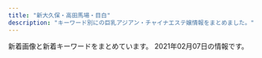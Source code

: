 ```yaml
---
title: "新大久保・高田馬場・目白"
description: "キーワード別にの巨乳アジアン・チャイナエステ嬢情報をまとめました。"
---
```


新着画像と新着キーワードをまとめています。
2021年02月07日の情報です。

<DmmAffiliateIns />
<KeywordTable
  shops={
    [
    {
        "name": "NEW ONLY ONE",
        "url": "http://www.aromaonly1.com/",
        "img_links": [
            "http://www.aromaonly1.com/images/index_20.jpg",
            "http://www.aromaonly1.com/images/index_19.jpg",
            "http://www.aromaonly1.com/images/index_02.jpg",
            "http://www.aromaonly1.com/uploads/305e7816c9390b899011ef6e82855b7d.jpg",
            "http://www.aromaonly1.com/images/link_10.jpg",
            "http://www.aromaonly1.com/uploads/3e6ede4dd71b9611bfc0fc01fff82057.jpg",
            "http://www.aromaonly1.com/uploads/66dc68de1f9c001b6f15d52303314efc.jpg",
            "http://www.aromaonly1.com/images/index_11.jpg",
            "http://www.aromaonly1.com/images/index_14.jpg",
            "http://www.aromaonly1.com/images/index_21.jpg",
            "http://www.aromaonly1.com/images/fanhui.png",
            "http://www.aromaonly1.com/uploads/822de08541e5f0a03b8fdd99ac777097.jpg",
            "http://www.aromaonly1.com/images/index_07.jpg",
            "http://www.aromaonly1.com/images/index_15.jpg",
            "http://www.aromaonly1.com/images/index_01.jpg",
            "http://www.aromaonly1.com/uploads/2f5941103973429d3981087968a845a3.jpg",
            "http://www.aromaonly1.com/images/service_11.jpg",
            "http://www.aromaonly1.com/images/girls_10.jpg",
            "http://www.aromaonly1.com/uploads/8e9e8b4d89b256773f17dff61368328c.jpg",
            "http://www.aromaonly1.com/my_work/images/pic1.png",
            "http://www.aromaonly1.com/uploads/0d74a4af5e268e3562daa56048c13906.jpg",
            "http://www.aromaonly1.com/images/index_06.jpg",
            "http://www.aromaonly1.com/uploads/269045fb02ee17a03b99afcdabc449fa.jpg",
            "http://www.aromaonly1.com/images/index_16.jpg",
            "http://www.aromaonly1.com/uploads/ac75f516de3602f2ed5de1d9e2383a35.jpg",
            "http://www.aromaonly1.com/images/index_04.jpg",
            "http://www.aromaonly1.com/images/index_05.jpg",
            "http://www.aromaonly1.com/uploads/a4bfacdc272e1f3c3ee9884036dbf094.jpg",
            "http://www.aromaonly1.com/images/index_17.jpg",
            "http://www.aromaonly1.com/images/interior_10.jpg",
            "http://www.aromaonly1.com/images/index_08.jpg",
            "http://www.aromaonly1.com/images/index_12.jpg",
            "http://www.aromaonly1.com/images/index_18.jpg",
            "http://www.aromaonly1.com/images/index_03.jpg",
            "http://www.aromaonly1.com/images/service_10.jpg",
            "http://www.aromaonly1.com/uploads/c24b4a66b959c50d941c227e2167e47a.jpg",
            "http://www.aromaonly1.com/uploads/33c6d79a06e306e309deefd74daa5ef6.jpg",
            "http://www.aromaonly1.com/uploads/015cba9c432d730d26583fe998534fa6.jpg",
            "http://www.aromaonly1.com/uploads/b43afdf6c0db7020b472f89b05664984.jpg",
            "http://www.aromaonly1.com/uploads/e01fa669285bc99ba782abfd90a08bb2.jpg",
            "http://www.aromaonly1.com/uploads/5f4083d49285cbe64774b1bd70e86150.jpg",
            "http://www.aromaonly1.com/uploads/56e94a67d1aa4ea89d5f2064a387ab96.jpg",
            "http://www.aromaonly1.com/uploads/6d6161355034da26e622af1b5469296f.jpg",
            "http://www.aromaonly1.com/uploads/18799c1985ca7d1cd026808323ec51c2.jpg",
            "http://www.aromaonly1.com/images/aromaonly1_468x60.png"
        ],
        "keywords": {
            "C": 3,
            "D": 4,
            "E": 2,
            "86": 5,
            "88": 4
        },
        "station": "JR\u9ad8\u7530\u99ac\u5834\u99c5"
    },
    {
        "url": "http://aes-treat.com/",
        "keywords": {
            "C": 35
        },
        "img_links": [
            "http://aes-treat.com/scdl/staff/11081.jpg",
            "http://aes-treat.com/scdl/staff/10811.jpg",
            "http://aes-treat.com/scdl/staff/11111.jpg",
            "http://aes-treat.com/scdl/staff/11051mb.jpg",
            "http://aes-treat.com/img/ttl_sister.png",
            "http://aes-treat.com/scdl/staff/11121mb.jpg",
            "http://aes-treat.com/scdl/staff/11091mb.jpg",
            "http://aes-treat.com/scdl/staff/10171mb.jpg",
            "http://aes-treat.com/scdl/staff/10861.jpg",
            "http://aes-treat.com/scdl/staff/11091.jpg",
            "http://aes-treat.com/scdl/staff/10901.jpg",
            "http://aes-treat.com/scdl/staff/10811mb.jpg",
            "http://aes-treat.com/scdl/staff/10971.jpg",
            "http://aes-treat.com/scdl/staff/10941mb.jpg",
            "http://aes-treat.com/pic/head.jpg",
            "http://aes-treat.com/scdl/staff/10981.jpg",
            "http://aes-treat.com/scdl/staff/10721mb.jpg",
            "http://aes-treat.com/img/ttl_nouka.jpg",
            "http://aes-treat.com/scdl/staff/10841mb.jpg",
            "http://aes-treat.com/scdl/staff/11171.jpg",
            "http://aes-treat.com/scdl/staff/10651.jpg",
            "http://aes-treat.com/scdl/staff/11121.jpg",
            "http://aes-treat.com/scdl/staff/11101mb.jpg",
            "http://aes-treat.com/scdl/staff/10651mb.jpg",
            "http://aes-treat.com/scdl/staff/11041mb.jpg",
            "http://aes-treat.com/pic/top2.jpg",
            "http://aes-treat.com/scdl/staff/10842.jpg",
            "http://aes-treat.com/scdl/staff/10981mb.jpg",
            "http://aes-treat.com/img/ttl_mobile.jpg",
            "http://aes-treat.com/i/files/homeimg.jpg",
            "http://aes-treat.com/scdl/staff/10891.jpg",
            "http://aes-treat.com/img/system/campaign.jpg",
            "http://aes-treat.com/scdl/staff/10681mb.jpg",
            "http://aes-treat.com/scdl/staff/10972.jpg",
            "http://aes-treat.com/pic/top1.jpg",
            "http://aes-treat.com/scdl/staff/10841.jpg",
            "http://aes-treat.com/scdl/staff/10971mb.jpg",
            "http://aes-treat.com/scdl/staff/11161mb.jpg",
            "http://aes-treat.com/scdl/staff/11131.jpg",
            "http://aes-treat.com/scdl/staff/10941.jpg",
            "http://aes-treat.com/img/ttl_attbnr.jpg",
            "http://aes-treat.com/scdl/staff/11161.jpg",
            "http://aes-treat.com/scdl/staff/11131mb.jpg",
            "http://aes-treat.com/scdl/staff/11101.jpg",
            "http://aes-treat.com/scdl/staff/10681.jpg",
            "http://aes-treat.com/img/ttl_staff.png",
            "http://aes-treat.com/scdl/staff/10902.jpg",
            "http://aes-treat.com/scdl/staff/11151mb.jpg",
            "http://aes-treat.com/scdl/staff/11051.jpg",
            "http://aes-treat.com/scdl/staff/11171mb.jpg",
            "http://aes-treat.com/scdl/staff/10771.jpg",
            "http://aes-treat.com/scdl/staff/10771mb.jpg",
            "http://aes-treat.com/scdl/staff/10891mb.jpg",
            "http://aes-treat.com/img/ttl_att.png",
            "http://aes-treat.com/scdl/staff/11081mb.jpg",
            "http://aes-treat.com/scdl/staff/11041.jpg",
            "http://aes-treat.com/scdl/staff/10901mb.jpg",
            "http://aes-treat.com/scdl/staff/11151.jpg",
            "http://aes-treat.com/scdl/staff/11111mb.jpg",
            "http://aes-treat.com/scdl/staff/10721.jpg",
            "http://aes-treat.com/scdl/staff/10171.jpg",
            "http://aes-treat.com/scdl/staff/11162.jpg",
            "http://aes-treat.com/scdl/staff/10861mb.jpg"
        ],
        "name": "Lovely Heart \u5927\u4e45\u4fdd\u5225\u9928",
        "station": "JR\u5927\u4e45\u4fdd\u99c5\u5317\u53e3"
    },
    {
        "keywords": {
            "C": 35
        },
        "img_links": [
            "http://aes-salon.com/scdl/staff/10621mb.jpg",
            "http://aes-salon.com/scdl/staff/10621.jpg",
            "http://aes-salon.com/scdl/staff/10651mb.jpg",
            "http://aes-salon.com/scdl/staff/10471.jpg",
            "http://aes-salon.com/scdl/staff/10441mb.jpg",
            "http://aes-salon.com/scdl/staff/10081.jpg",
            "http://aes-salon.com/scdl/staff/10661mb.jpg",
            "http://aes-salon.com/scdl/staff/10501.jpg",
            "http://aes-salon.com/scdl/staff/10511.jpg",
            "http://aes-salon.com/scdl/staff/10563.jpg",
            "http://aes-salon.com/scdl/staff/10471mb.jpg",
            "http://aes-salon.com/img/system/campaign.jpg",
            "http://aes-salon.com/scdl/staff/10083.jpg",
            "http://aes-salon.com/scdl/staff/10591mb.jpg",
            "http://aes-salon.com/img/ttl_nouka.jpg",
            "http://aes-salon.com/scdl/staff/10641.jpg",
            "http://aes-salon.com/scdl/staff/10292.jpg",
            "http://aes-salon.com/img/access/road1.jpg",
            "http://aes-salon.com/i/files/homeimg.jpg",
            "http://aes-salon.com/scdl/staff/10122.jpg",
            "http://aes-salon.com/scdl/staff/10631mb.jpg",
            "http://aes-salon.com/scdl/staff/10121.jpg",
            "http://aes-salon.com/scdl/staff/10601mb.jpg",
            "http://aes-salon.com/scdl/staff/10082.jpg",
            "http://aes-salon.com/scdl/staff/10591.jpg",
            "http://aes-salon.com/scdl/staff/10671.jpg",
            "http://aes-salon.com/scdl/staff/10091.jpg",
            "http://aes-salon.com/scdl/staff/10602.jpg",
            "http://aes-salon.com/scdl/staff/10631.jpg",
            "http://aes-salon.com/scdl/staff/10412.jpg",
            "http://aes-salon.com/scdl/staff/10571mb.jpg",
            "http://aes-salon.com/scdl/staff/10571.jpg",
            "http://aes-salon.com/scdl/staff/10651.jpg",
            "http://aes-salon.com/scdl/staff/10661.jpg",
            "http://aes-salon.com/scdl/staff/10461mb.jpg",
            "http://aes-salon.com/scdl/staff/10411mb.jpg",
            "http://aes-salon.com/scdl/staff/10441.jpg",
            "http://aes-salon.com/scdl/staff/10081mb.jpg",
            "http://aes-salon.com/scdl/staff/10501mb.jpg",
            "http://aes-salon.com/scdl/staff/10121mb.jpg",
            "http://aes-salon.com/scdl/staff/10351.jpg",
            "http://aes-salon.com/img/ttl_att.png",
            "http://aes-salon.com/scdl/staff/10092.jpg",
            "http://aes-salon.com/scdl/staff/10411.jpg",
            "http://aes-salon.com/img/ttl_bekan.jpg",
            "http://aes-salon.com/scdl/staff/10251mb.jpg",
            "http://aes-salon.com/scdl/staff/10291mb.jpg",
            "http://aes-salon.com/img/ttl_sister.png",
            "http://aes-salon.com/scdl/staff/10671mb.jpg",
            "http://aes-salon.com/img/access/road4.jpg",
            "http://aes-salon.com/pic/top1.jpg",
            "http://aes-salon.com/img/access/roaddm.png",
            "http://aes-salon.com/pic/top2.jpg",
            "http://aes-salon.com/scdl/staff/10251.jpg",
            "http://aes-salon.com/scdl/staff/10091mb.jpg",
            "http://aes-salon.com/scdl/staff/10291.jpg",
            "http://aes-salon.com/scdl/staff/10641mb.jpg",
            "http://aes-salon.com/img/ttl_mobile.jpg",
            "http://aes-salon.com/scdl/staff/10561mb.jpg",
            "http://aes-salon.com/img/ttl_attbnr.jpg",
            "http://aes-salon.com/img/ttl_staff.png",
            "http://aes-salon.com/img/access/road3.jpg",
            "http://aes-salon.com/pic/head.jpg",
            "http://aes-salon.com/scdl/staff/10252.jpg",
            "http://aes-salon.com/scdl/staff/10472.jpg",
            "http://aes-salon.com/scdl/staff/10341.jpg",
            "http://aes-salon.com/scdl/staff/10561.jpg",
            "http://aes-salon.com/scdl/staff/10681mb.jpg",
            "http://aes-salon.com/scdl/staff/10351mb.jpg",
            "http://aes-salon.com/scdl/staff/10562.jpg",
            "http://aes-salon.com/scdl/staff/10502.jpg",
            "http://aes-salon.com/scdl/staff/10461.jpg",
            "http://aes-salon.com/img/access/road2.jpg",
            "http://aes-salon.com/scdl/staff/10601.jpg",
            "http://aes-salon.com/scdl/staff/10462.jpg",
            "http://aes-salon.com/scdl/staff/10592.jpg",
            "http://aes-salon.com/scdl/staff/10342.jpg",
            "http://aes-salon.com/scdl/staff/10341mb.jpg",
            "http://aes-salon.com/scdl/staff/10681.jpg",
            "http://aes-salon.com/scdl/staff/10511mb.jpg"
        ],
        "station": "JR\u5927\u4e45\u4fdd\u99c5\u5317\u53e3",
        "name": "Lovely Heart",
        "url": "http://aes-salon.com/"
    },
    {
        "url": "http://p-aroma.work/",
        "name": "\u7652\u3057\u306e\u51fa\u4f1a\u3044",
        "img_links": [
            "http://p-aroma.work/images/s2.jpg",
            "http://p-aroma.work/images/s1.jpg",
            "http://p-aroma.work/images/s1.png",
            "http://p-aroma.work/images/6.jpg",
            "http://p-aroma.work/img/mirai1.png",
            "http://p-aroma.work/images/1.jpg",
            "http://p-aroma.work/images/head.jpg",
            "http://p-aroma.work/images/4.jpg",
            "http://p-aroma.work/images/tel.jpg",
            "http://p-aroma.work/staff/ayaka.jpg",
            "http://p-aroma.work/images/sys.png",
            "http://p-aroma.work/images/int1.png",
            "http://p-aroma.work/staff/mayu.jpg",
            "http://p-aroma.work/img/ayaka1.png",
            "http://p-aroma.work/images/news.jpg",
            "http://p-aroma.work/images/mobile.jpg",
            "http://p-aroma.work/images/3.jpg",
            "http://p-aroma.work/img/mayu1.png",
            "http://p-aroma.work/img/rina1.png",
            "http://p-aroma.work/staff/rina.jpg",
            "http://p-aroma.work/staff/mirai.jpg",
            "http://p-aroma.work/images/interior_t.png",
            "http://p-aroma.work/images/int2.png",
            "http://p-aroma.work/images/2.jpg",
            "http://p-aroma.work/img/kasumi1.png",
            "http://p-aroma.work/images/staff_t.png",
            "http://p-aroma.work/staff/kasumi.jpg"
        ],
        "station": "JR\u5927\u4e45\u4fdd\u99c5\u5317\u53e3",
        "keywords": {}
    },
    {
        "name": "Honey At Home \u30cf\u30cb\u30fc\u30a2\u30c3\u30c8\u30db\u30fc\u30e0",
        "keywords": {},
        "station": "JR\u9ad8\u7530\u99ac\u5834\u99c5\u65e9\u7a32\u7530\u53e3",
        "img_links": [
            "http://www.china-es.info/images/mobile.jpg",
            "http://www.china-es.info/images/int3.jpg",
            "http://www.china-es.info/images/menu/top.jpg",
            "http://www.china-es.info/images/top.jpg",
            "http://www.china-es.info/images/sys3.jpg",
            "http://www.china-es.info/images/int4.jpg",
            "http://www.china-es.info/images/news.jpg",
            "http://www.china-es.info/images/head.jpg",
            "http://www.china-es.info/img/hibiki1.jpg",
            "http://www.china-es.info/img/ringo1.jpg",
            "http://www.china-es.info/images/menu/interior.jpg",
            "http://www.china-es.info/images/staff_t.jpg",
            "http://www.china-es.info/img/nana2.jpg",
            "http://www.china-es.info/images/menu/staff.jpg",
            "http://www.china-es.info/images/int1.jpg",
            "http://www.china-es.info/img/nana1.jpg",
            "http://www.china-es.info/images/interior_t.jpg",
            "http://www.china-es.info/images/sys1.jpg",
            "http://www.china-es.info/images/rec2.jpg",
            "http://www.china-es.info/images/rec1.jpg",
            "http://www.china-es.info/images/int2.jpg",
            "http://www.china-es.info/images/sys2.jpg"
        ],
        "url": "http://www.china-es.info/"
    },
    {
        "name": "Lui\uff5e\u30eb\u30a4\uff5e",
        "station": "\u65b0\u5927\u4e45\u4fdd\u99c5",
        "img_links": [
            "http://www.e-candy.work/images/sys2.jpg",
            "http://www.e-candy.work/images/sys3.png",
            "http://www.e-candy.work/images/5.jpg",
            "http://www.e-candy.work/images/info.png",
            "http://www.e-candy.work/img/aya1.jpg",
            "http://www.e-candy.work/images/4.jpg",
            "http://www.e-candy.work/img/yui1.jpg",
            "http://www.e-candy.work/img/ai1.jpg",
            "http://www.e-candy.work/images/tel.jpg",
            "http://www.e-candy.work/images/staff_t.png",
            "http://www.e-candy.work/images/sys1.jpg",
            "http://www.e-candy.work/images/news.jpg",
            "http://www.e-candy.work/images/interior_t.png",
            "http://www.e-candy.work/images/3.jpg",
            "http://www.e-candy.work/images/s1.png",
            "http://www.e-candy.work/img/nana1.jpg",
            "http://www.e-candy.work/img/miki1.jpg",
            "http://www.e-candy.work/images/int2.png",
            "http://www.e-candy.work/images/newface.png",
            "http://www.e-candy.work/img/haruka1.jpg",
            "http://www.e-candy.work/images/int1.png",
            "http://www.e-candy.work/images/6.jpg",
            "http://www.e-candy.work/images/1.jpg",
            "http://www.e-candy.work/images/mobile.jpg",
            "http://www.e-candy.work/images/8.jpg",
            "http://www.e-candy.work/images/head.jpg",
            "http://www.e-candy.work/img/rina1.jpg",
            "http://www.e-candy.work/images/7.jpg"
        ],
        "url": "http://www.e-candy.work/",
        "keywords": {}
    },
    {
        "name": "\u60a0\u30a8\u30b9\u30c6",
        "img_links": [
            "http://www.y-rlx.site/images/upload/thumb/90f9ae2f9ed02731.jpg",
            "http://www.y-rlx.site/images/upload/thumb/a68ab8e424f84e24.jpg",
            "http://www.y-rlx.site/images/index_08.jpg",
            "http://www.y-rlx.site/images/upload/thumb/32d5587b116ac0d3.jpg",
            "http://www.y-rlx.site/girl/02.jpg",
            "http://www.y-rlx.site/images/staff_09.jpg",
            "http://www.y-rlx.site/images/upload/thumb/02b4e6896e30ae85.jpg",
            "http://www.y-rlx.site/images/rec.jpg",
            "http://www.y-rlx.site/girl/03.jpg",
            "http://www.y-rlx.site/images/upload/thumb/ed8b0cbb7323414a.jpg",
            "http://www.y-rlx.site/images/index_06.jpg",
            "http://www.y-rlx.site/images/index_11.jpg",
            "http://www.y-rlx.site/images/rec_09.jpg",
            "http://www.y-rlx.site/images/upload/thumb/e0a26e58e17a1416.jpg",
            "http://www.y-rlx.site/images/index_09.jpg",
            "http://www.y-rlx.site/images/index_02.jpg",
            "http://www.y-rlx.site/images/index_13.jpg",
            "http://www.y-rlx.site/girl/04.jpg",
            "http://www.y-rlx.site/images/card.jpg",
            "http://www.y-rlx.site/images/index_18.jpg",
            "http://www.y-rlx.site/images/index_03.jpg",
            "http://www.y-rlx.site/images/upload/thumb/c69d7050fbdbb36f.jpg",
            "http://www.y-rlx.site/images/index_01.jpg",
            "http://www.y-rlx.site/images/index_15.jpg",
            "http://www.y-rlx.site/images/index_19.jpg",
            "http://www.y-rlx.site/images/index_05.jpg",
            "http://www.y-rlx.site/images/index_10.jpg",
            "http://www.y-rlx.site/images/upload/thumb/0fba3207fb3c4467.jpg",
            "http://y-rlx.site/images/index_04.jpg",
            "http://www.y-rlx.site/images/index_04.jpg",
            "http://www.y-rlx.site/images/index_20.jpg",
            "http://www.y-rlx.site/images/upload/thumb/55cf68e3bb41cd32.jpg",
            "http://y-rlx.site/images/index_07.jpg",
            "http://www.y-rlx.site/girl/05.jpg",
            "http://www.y-rlx.site/images/upload/thumb/e8190e2180eba7c5.jpg",
            "http://www.y-rlx.site/images/upload/thumb/09ac55d22a602603.jpg",
            "http://www.y-rlx.site/girl/01.jpg",
            "http://www.y-rlx.site/images/info.jpg",
            "http://www.y-rlx.site/images/index_07.jpg",
            "http://www.y-rlx.site/images/upload/thumb/2c7fdde9ad97892b.jpg",
            "http://www.y-rlx.site/images/info_09.jpg"
        ],
        "keywords": {
            "87": 4,
            "C": 6,
            "89": 1,
            "88": 2,
            "D": 1
        },
        "url": "http://www.y-rlx.site/",
        "station": "JR\u9ad8\u7530\u99ac\u5834\u99c5\u65e9\u7a32\u7530\u53e3"
    },
    {
        "keywords": {
            "85": 14,
            "E": 7,
            "90": 7,
            "86": 14,
            "D": 35,
            "84": 7,
            "C": 13
        },
        "station": "JR\u5927\u4e45\u4fdd\u99c5\u5357\u53e3",
        "img_links": [
            "http://milk.tyo.cm/images/room2_l.jpg",
            "http://milk.tyo.cm/images/sp_nav01.png",
            "http://milk.tyo.cm/images/blog.jpg",
            "http://milk.tyo.cm/photos/sites/72/2020/11/202011100524008.jpg",
            "http://milk.tyo.cm/images/sp_tit_pick.png",
            "http://milk.tyo.cm/images/room4_l.jpg",
            "http://milk.tyo.cm/images/sp_nav03.png",
            "http://milk.tyo.cm/photos/sites/72/2020/06/2020061206443832.jpg",
            "http://milk.tyo.cm/photos/sites/72/2021/02/2021020506250312.jpg",
            "http://milk.tyo.cm/images/koko_234x60.png",
            "http://milk.tyo.cm/images/img_service01.jpg",
            "http://milk.tyo.cm/images/room3_l.jpg",
            "http://milk.tyo.cm/images/link_nav03.png",
            "http://milk.tyo.cm/photos/sites/72/2020/12/2020120807375347.jpg",
            "http://milk.tyo.cm/photos/sites/72/2020/12/2020121505155035.jpg",
            "http://milk.tyo.cm/images/sp_nav02.png",
            "http://milk.tyo.cm/images/link_nav01.png",
            "http://milk.tyo.cm/images/link_nav05.png",
            "http://milk.tyo.cm/images/ico_headline.png",
            "http://milk.tyo.cm/images/img_service04.jpg",
            "http://milk.tyo.cm/images/top.png",
            "http://milk.tyo.cm/images/sp_header.jpg",
            "http://milk.tyo.cm/images/link_nav04.png",
            "http://milk.tyo.cm/images/tit_pick.png",
            "http://milk.tyo.cm/images/room1_l.jpg",
            "http://milk.tyo.cm/images/bg_cont01.png",
            "http://milk.tyo.cm/photos/sites/72/2021/01/2021012610102711.jpg",
            "http://milk.tyo.cm/images/link_nav02.png",
            "http://milk.tyo.cm/images/img_service02.jpg",
            "http://milk.tyo.cm/images/img_service03.jpg",
            "http://milk.tyo.cm/images/tit_service.png",
            "http://milk.tyo.cm/images/bg_cont03.png",
            "http://milk.tyo.cm/images/tit_staff.png",
            "http://milk.tyo.cm/images/com_tel.png",
            "http://milk.tyo.cm/photos/sites/72/2020/06/2020061206444417.jpg",
            "http://milk.tyo.cm/images/re.png"
        ],
        "url": "http://milk.tyo.cm/",
        "name": "\u30df\u30eb\u30af"
    },
    {
        "url": "http://kobo.mssg.jp/",
        "img_links": [
            "http://kobo.mssg.jp/images/wenzi-staff.png",
            "http://kobo.mssg.jp/images/staff_bj4.png",
            "http://kobo.mssg.jp/layer/images/top/top_02.jpg",
            "http://kobo.mssg.jp/images/staff_2a.jpg",
            "http://kobo.mssg.jp/images/top1.jpg",
            "http://kobo.mssg.jp/images/staff_9a.jpg",
            "http://kobo.mssg.jp/images/staff_9b.jpg",
            "http://kobo.mssg.jp/images/staff_10a.jpg",
            "http://kobo.mssg.jp/images/top2.jpg",
            "http://kobo.mssg.jp/images/staff_8.jpg",
            "http://kobo.mssg.jp/images/1.jpg",
            "http://kobo.mssg.jp/layer/images/top/top_01.jpg",
            "http://kobo.mssg.jp/layer/images/top/top_03.jpg",
            "http://kobo.mssg.jp/images/staff_bj1.png",
            "http://kobo.mssg.jp/layer/images/top/top_06.jpg",
            "http://kobo.mssg.jp/images/staff_5.jpg",
            "http://kobo.mssg.jp/layer/images/top/top_04.jpg",
            "http://kobo.mssg.jp/images/staff_2b.jpg",
            "http://kobo.mssg.jp/images/staff_4.jpg",
            "http://kobo.mssg.jp/layer/images/top.jpg",
            "http://kobo.mssg.jp/images/staff_8a.jpg",
            "http://kobo.mssg.jp/images/s_info.png",
            "http://kobo.mssg.jp/layer/images/top/top_05.jpg",
            "http://kobo.mssg.jp/images/info.png",
            "http://kobo.mssg.jp/layer/images/top/top_08.png"
        ],
        "keywords": {},
        "station": "JR\u5927\u4e45\u4fdd\u99c5\u5317\u53e3",
        "name": "\u6c34\u8272-\u30df\u30ba\u30a4\u30ed-"
    },
    {
        "station": "JR\u9ad8\u7530\u99ac\u5834\u99c5\u65e9\u7a32\u7530\u53e3",
        "name": "\u99ac\u5834one",
        "keywords": {
            "C": 18,
            "83": 3,
            "86": 3
        },
        "url": "http://familiar.ests.jp/",
        "img_links": [
            "http://familiar.ests.jp/images/bian.jpg",
            "http://familiar.ests.jp/photos/sites/33/2019/07/2019073009094778.jpg",
            "http://familiar.ests.jp/images/s_service.png",
            "http://familiar.ests.jp/images/news.png",
            "http://familiar.ests.jp/photos/sites/33/2020/10/2020101901153954.jpg",
            "http://familiar.ests.jp/images/s_link.png",
            "http://familiar.ests.jp/images/s_staff.png",
            "http://familiar.ests.jp/images/staff_bj1s.png",
            "http://familiar.ests.jp/photos/sites/33/2019/09/2019092718554568.jpg",
            "http://familiar.ests.jp/photos/sites/33/2020/10/2020101409554799.jpg",
            "http://familiar.ests.jp/photos/sites/33/2019/09/2019092718570723.jpg",
            "http://familiar.ests.jp/images/service.jpg",
            "http://familiar.ests.jp/images/staff_bj4s.png",
            "http://familiar.ests.jp/images/top.jpg",
            "http://familiar.ests.jp/images/info.png",
            "http://familiar.ests.jp/images/nei_bj1.png",
            "http://familiar.ests.jp/images/acc.png",
            "http://familiar.ests.jp/photos/sites/33/2019/09/2019092318545965.jpg",
            "http://familiar.ests.jp/images/mobile.jpg"
        ]
    },
    {
        "name": "COCORO",
        "keywords": {
            "C": 21,
            "E": 1
        },
        "url": "https://www.cocoro556.in/",
        "station": "JR\u5927\u4e45\u4fdd\u99c5\u5317\u53e3",
        "img_links": [
            "https://www.cocoro556.in/img/material/top_t1.png",
            "https://www.cocoro556.in/img/girl/thumb/smain1443346e3df3ff1cef1386c89c6ba9e9f72e.jpg",
            "https://www.cocoro556.in/img/girl/main/smain1421b75436b0012f83588e08b8d8eb48c8c2.jpg",
            "https://www.cocoro556.in/img/girl/main/smain1461f806d031a1244ccfaa8b4d307f6ef6d7.jpg",
            "https://www.cocoro556.in/img/girl/thumb/smain1462f806d031a1244ccfaa8b4d307f6ef6d7.jpg",
            "https://www.cocoro556.in/img/girl/thumb/smain14634879628e490d1ecf1cd7a9d727569f95.jpg",
            "https://www.cocoro556.in/img/material/gm2_rollover.png",
            "https://www.cocoro556.in/img/material/gm6_rollover.png",
            "https://www.cocoro556.in/img/girl/list/slist146f806d031a1244ccfaa8b4d307f6ef6d7.jpg",
            "https://www.cocoro556.in/img/material/p6_t3_subt1.png",
            "https://www.cocoro556.in/img/material/mobilesite.png",
            "https://www.cocoro556.in/img/girl/main/smain1541a1f8e548a2959236fdd0e7abcde80ac7.jpg",
            "https://www.cocoro556.in/img/material/gm5_rollover.png",
            "https://www.cocoro556.in/img/material/photost5.png",
            "https://www.cocoro556.in/img/girl/thumb/smain1541a1f8e548a2959236fdd0e7abcde80ac7.jpg",
            "https://www.cocoro556.in/img/girl/thumb/smain163122954962968a79edd4eae79b844b9988.jpg",
            "https://www.cocoro556.in/img/material/age_rollout.png",
            "https://www.cocoro556.in/img/material/p2_t2_sub_m1_1.png",
            "https://www.cocoro556.in/img/material/photost4rev1.png",
            "https://www.cocoro556.in/img/material/top_t3_imgrev1.jpg",
            "https://www.cocoro556.in/img/material/pd_st3.png",
            "https://www.cocoro556.in/img/material/photost3rev1.png",
            "https://www.cocoro556.in/img/girl/list/slist16322954962968a79edd4eae79b844b9988.jpg",
            "https://www.cocoro556.in/img/material/p2_t2_subt5.png",
            "https://www.cocoro556.in/img/girl/main/smain163122954962968a79edd4eae79b844b9988.jpg",
            "https://www.cocoro556.in/img/material/gm4_rollout.png",
            "https://www.cocoro556.in/img/girl/main/smain126142f85375ac3eb532582567360874d2d6.jpg",
            "https://www.cocoro556.in/img/material/pageheaderimg4.jpg",
            "https://www.cocoro556.in/img/girl/thumb/smain1421b75436b0012f83588e08b8d8eb48c8c2.jpg",
            "https://www.cocoro556.in/img/material/p2_t2_subt4_m1.png",
            "https://www.cocoro556.in/img/girl/thumb/smain1542a1f8e548a2959236fdd0e7abcde80ac7.jpg",
            "https://www.cocoro556.in/img/girl/thumb/smain1441346e3df3ff1cef1386c89c6ba9e9f72e.jpg",
            "https://www.cocoro556.in/img/material/p6_t1.png",
            "https://www.cocoro556.in/img/material/accminimgrev1.jpg",
            "https://www.cocoro556.in/img/material/p6_t2.png",
            "https://www.cocoro556.in/img/girl/thumb/smain1543ab2e0ee9f9fde8103e9fe80e33b07761.jpg",
            "https://www.cocoro556.in/img/material/p2_t2.png",
            "https://www.cocoro556.in/img/material/noimg_s.jpg",
            "https://www.cocoro556.in/img/material/p2_t2_subt5_m2.png",
            "https://www.cocoro556.in/img/camp/camp20210201.jpg",
            "https://www.cocoro556.in/img/material/photost2rev1.png",
            "https://www.cocoro556.in/img/girl/thumb/smain126142f85375ac3eb532582567360874d2d6.jpg",
            "https://www.cocoro556.in/img/camp/camp20200426sub.jpg",
            "https://www.cocoro556.in/img/girl/main/smain155128648a02b629a70c40bc424b9302c3e1.jpg",
            "https://www.cocoro556.in/img/material/pageheaderimg3.jpg",
            "https://www.cocoro556.in/img/girl/list/slist12642f85375ac3eb532582567360874d2d6.jpg",
            "https://www.cocoro556.in/img/material/p6_t2_subt1.png",
            "https://www.cocoro556.in/img/girl/thumb/smain1422b75436b0012f83588e08b8d8eb48c8c2.jpg",
            "https://www.cocoro556.in/img/material/p2_t2_sub_m1_2.png",
            "https://www.cocoro556.in/img/material/p2_t2_subt5_m1.png",
            "https://www.cocoro556.in/img/material/p3_t1.png",
            "https://www.cocoro556.in/img/material/top_t2.png",
            "https://www.cocoro556.in/img/material/pd_st1.png",
            "https://www.cocoro556.in/img/material/gm6_rollout.png",
            "https://www.cocoro556.in/img/material/p6_t3.png",
            "https://www.cocoro556.in/img/material/noimg_m.jpg",
            "https://www.cocoro556.in/img/material/p2_t2_subt3.png",
            "https://www.cocoro556.in/img/girl/main/smain1491773ceed1a7cd35919e9c6866285fb943.jpg",
            "https://www.cocoro556.in/img/material/pd_number.png",
            "https://www.cocoro556.in/img/material/pd_st2.png",
            "https://www.cocoro556.in/img/material/pageheaderimg2.jpg",
            "https://www.cocoro556.in/img/girl/thumb/smain1423ae12bc52cc115b3190fbe6a84a8ffa74.jpg",
            "https://www.cocoro556.in/img/material/top_t3.png",
            "https://www.cocoro556.in/img/material/p3_1_t1.png",
            "https://www.cocoro556.in/img/girl/thumb/smain155228648a02b629a70c40bc424b9302c3e1.jpg",
            "https://www.cocoro556.in/img/material/gm1_rollover.png",
            "https://www.cocoro556.in/img/material/p2_t2_subt2.png",
            "https://www.cocoro556.in/img/material/p2_t2_subt4.png",
            "https://www.cocoro556.in/img/material/photost7.png",
            "https://www.cocoro556.in/img/material/gm2_rollout.png",
            "https://www.cocoro556.in/img/girl/thumb/smain1493773ceed1a7cd35919e9c6866285fb943.jpg",
            "https://www.cocoro556.in/img/material/top_t4.png",
            "https://www.cocoro556.in/img/girl/thumb/smain126242f85375ac3eb532582567360874d2d6.jpg",
            "https://www.cocoro556.in/img/girl/thumb/smain1461f806d031a1244ccfaa8b4d307f6ef6d7.jpg",
            "https://www.cocoro556.in/img/material/p5_t1.png",
            "https://www.cocoro556.in/img/material/photost6.png",
            "https://www.cocoro556.in/img/whatnew/cocoro2021.png",
            "https://www.cocoro556.in/img/material/gm3_rollout.png",
            "https://www.cocoro556.in/img/girl/thumb/smain126332fd72809eba38056753c1720b05d8d5.jpg",
            "https://www.cocoro556.in/img/girl/thumb/smain155128648a02b629a70c40bc424b9302c3e1.jpg",
            "https://www.cocoro556.in/img/girl/list/slist142b75436b0012f83588e08b8d8eb48c8c2.jpg",
            "https://www.cocoro556.in/img/material/leftinfo.png",
            "https://www.cocoro556.in/img/material/pageheaderimg1.jpg",
            "https://www.cocoro556.in/img/material/photost1.png",
            "https://www.cocoro556.in/img/material/p2_t2_subt1.png",
            "https://www.cocoro556.in/img/girl/list/slist144346e3df3ff1cef1386c89c6ba9e9f72e.jpg",
            "https://www.cocoro556.in/img/girl/thumb/smain1442346e3df3ff1cef1386c89c6ba9e9f72e.jpg",
            "https://www.cocoro556.in/img/girl/thumb/smain1491773ceed1a7cd35919e9c6866285fb943.jpg",
            "https://www.cocoro556.in/img/material/gm1_rollout.png",
            "https://www.cocoro556.in/img/material/gm3_rollover.png",
            "https://www.cocoro556.in/img/girl/list/slist154a1f8e548a2959236fdd0e7abcde80ac7.jpg",
            "https://www.cocoro556.in/img/material/ftel.png",
            "https://www.cocoro556.in/img/material/top_t3_subt1.png",
            "https://www.cocoro556.in/img/girl/main/smain1441346e3df3ff1cef1386c89c6ba9e9f72e.jpg",
            "https://www.cocoro556.in/img/girl/list/slist15565c84cfd25159bbfcf85c63899ef5f53.jpg",
            "https://www.cocoro556.in/img/girl/list/slist149773ceed1a7cd35919e9c6866285fb943.jpg",
            "https://www.cocoro556.in/img/material/noimg_b.jpg",
            "https://www.cocoro556.in/img/girl/thumb/smain14922dea5bdda380e76839c012ab24bd9f82.jpg",
            "https://www.cocoro556.in/img/material/gm5_rollout.png",
            "https://www.cocoro556.in/img/material/p2_t2_sub_m1_3.png"
        ]
    },
    {
        "name": "\u7e01\u4e2d\u7e01\uff5e\u3048\u3093\u3061\u3085\u3046\u3048\u3093\uff5e",
        "url": "http://www.enchuen.com/",
        "keywords": {
            "C": 4
        },
        "station": "JR\u65b0\u5927\u4e45\u4fdd\u99c5",
        "img_links": [
            "http://www.enchuen.com/images/img_aromaoil.png",
            "http://www.enchuen.com/images/therapist_yume.jpg",
            "http://www.enchuen.com/images/btn_gnavi05_no.png",
            "http://www.enchuen.com/images/top_slider6.jpg",
            "http://www.enchuen.com/images/interior01_s.jpg",
            "http://www.enchuen.com/images/top_slider3.jpg",
            "http://www.enchuen.com/images/interior03.jpg",
            "http://www.enchuen.com/images/tw_header.png",
            "http://www.enchuen.com/images/interior04.jpg",
            "http://www.enchuen.com/images/mail_header.png",
            "http://www.enchuen.com/images/img_slider01.png",
            "http://www.enchuen.com/images/h2_twitter.png",
            "http://www.enchuen.com/images/therapist_yona_s.jpg",
            "http://www.enchuen.com/images/mess_footer.png",
            "http://www.enchuen.com/images/h2_linkban.png",
            "http://www.enchuen.com/images/btn_gnavi01_no.png",
            "http://www.enchuen.com/images/interior02.jpg",
            "http://www.enchuen.com/images/pagetop.png",
            "http://www.enchuen.com/images/h2_information.png",
            "http://www.enchuen.com/images/img_service01.png",
            "http://www.enchuen.com/images/img_service06.png",
            "http://www.enchuen.com/images/interior03_s.jpg",
            "http://www.enchuen.com/images/therapist_noa_s.jpg",
            "http://www.enchuen.com/images/top_slider1.jpg",
            "http://www.enchuen.com/images/therapist_yona.jpg",
            "http://www.enchuen.com/images/therapist_kaori.jpg",
            "http://www.enchuen.com/images/img_service02.png",
            "http://www.enchuen.com/images/top_slider4.jpg",
            "http://www.enchuen.com/images/btn_gnavi06_no.png",
            "http://www.enchuen.com/images/img_service04.png",
            "http://www.enchuen.com/images/interior02_s.jpg",
            "http://www.enchuen.com/images/h2_contact.png",
            "http://www.enchuen.com/images/a_qa.png",
            "http://www.enchuen.com/images/btn_gnavi02_no.png",
            "http://www.enchuen.com/images/therapist_noa.jpg",
            "http://www.enchuen.com/images/ins_footer.png",
            "http://www.enchuen.com/images/h2_alltherapist.png",
            "http://www.enchuen.com/images/h2_instagam.png",
            "http://www.enchuen.com/images/ins_header.png",
            "http://www.enchuen.com/images/img_service07.png",
            "http://www.enchuen.com/images/therapist_kaori_s.jpg",
            "http://www.enchuen.com/images/interior01.jpg",
            "http://www.enchuen.com/images/h2_link01.png",
            "http://www.enchuen.com/images/pickmessage01.png",
            "http://www.enchuen.com/images/therapist_yume_s.jpg",
            "http://www.enchuen.com/images/top_slider2.jpg",
            "http://www.enchuen.com/images/tw_footer.png",
            "http://www.enchuen.com/images/img_comimgsoon.jpg",
            "http://www.enchuen.com/images/h2_alliancegide.png",
            "http://www.enchuen.com/images/img_service05.png",
            "http://www.enchuen.com/images/btn_gnavi04_no.png",
            "http://www.enchuen.com/images/top_slider5.jpg",
            "http://www.enchuen.com/images/h2_alliancegide2.png",
            "http://www.enchuen.com/images/img_service03.png",
            "http://www.enchuen.com/images/h2_qa.png",
            "http://www.enchuen.com/images/q_qa.png",
            "http://www.enchuen.com/images/tel_header.png",
            "http://www.enchuen.com/images/icon_eng.png",
            "http://www.enchuen.com/images/icon_chi.png",
            "http://www.enchuen.com/images/img_slider03.png",
            "http://www.enchuen.com/images/ban-tel.png",
            "http://www.enchuen.com/images/btn_gnavi03_no.png",
            "http://www.enchuen.com/images/img_slider02.png",
            "http://www.enchuen.com/images/h2_servicecontents.png",
            "http://www.enchuen.com/images/interior04_s.jpg"
        ]
    },
    {
        "keywords": {
            "86": 4,
            "85": 1,
            "87": 1,
            "D": 5,
            "C": 14
        },
        "img_links": [
            "https://angel.abnavi.info/photos/sites/7/2020/07/2020073006120917.jpg",
            "https://angel.abnavi.info/images/news_bj3.jpg",
            "https://angel.abnavi.info/images/nbj3.jpg",
            "https://angel.abnavi.info/photos/sites/7/2020/11/2020110606371089.jpg",
            "https://angel.abnavi.info/photos/sites/7/2020/10/2020101305350920.jpg",
            "https://angel.abnavi.info/images/room1.jpg",
            "https://angel.abnavi.info/photos/sites/7/2020/07/2020073005201940.jpg",
            "https://angel.abnavi.info/images/end.png",
            "https://angel.abnavi.info/photos/sites/7/2020/09/2020092301333424.jpg",
            "https://angel.abnavi.info/images/s_news.png",
            "https://angel.abnavi.info/images/nbj1.jpg",
            "https://angel.abnavi.info/photos/sites/7/2020/07/2020073005202048.jpg",
            "https://angel.abnavi.info/images/room4.jpg",
            "https://angel.abnavi.info/images/room3.jpg",
            "https://angel.abnavi.info/images/s_staff.jpg",
            "https://angel.abnavi.info/images/top.jpg",
            "https://angel.abnavi.info/images/room2.jpg"
        ],
        "station": "JR\u9ad8\u7530\u99ac\u5834\u99c5",
        "name": "Angel",
        "url": "https://angel.abnavi.info/"
    },
    {
        "station": "JR\u5927\u4e45\u4fdd\u99c5\u5317\u53e3",
        "url": "https://est-hana.com/",
        "keywords": {
            "G": 1,
            "C": 39,
            "\u30c0\u30a4\u30ca\u30de\u30a4\u30c8": 1,
            "E": 3
        },
        "img_links": [
            "https://est-hana.com/img/girl/main/smain1871110bf62c88dcefca310cdc127f9b11f2.jpg",
            "https://est-hana.com/img/girl/list/s173_face.jpg",
            "https://est-hana.com/img/material/accsess_picter2.jpg",
            "https://est-hana.com/img/girl/thumb/smain110138adcf1cf026681bfa9a408199a21890.jpg",
            "https://est-hana.com/img/girl/pickup/pickup20190118192257.jpg",
            "https://est-hana.com/img/girl/list/sface201dc74ab8dea78d771771d5fda7bccc989.jpg",
            "https://est-hana.com/img/material/gm4_rollout.png",
            "https://est-hana.com/img/material/sys_course2_rev2.png",
            "https://est-hana.com/img/girl/thumb/smain1931e3a7504f14e2050f14cb6782d72bb46c.jpg",
            "https://est-hana.com/img/girl/list/s173_list.jpg",
            "https://est-hana.com/img/material/staff_t1.png",
            "https://est-hana.com/img/girl/list/s180_face.jpg",
            "https://est-hana.com/img/material/massap4.jpg",
            "https://est-hana.com/img/girl/list/s88_list.jpg",
            "https://est-hana.com/img/girl/thumb/smain19725e2ed7efe2de621955e09d12295a13ee.jpg",
            "https://est-hana.com/img/material/w0.png",
            "https://est-hana.com/img/material/massap3.jpg",
            "https://est-hana.com/img/girl/pickup/topgirl20140510202547.png",
            "https://est-hana.com/img/material/gm3_rollout.png",
            "https://est-hana.com/img/girl/list/s86_list.jpg",
            "https://est-hana.com/img/girl/thumb/smain1871110bf62c88dcefca310cdc127f9b11f2.jpg",
            "https://est-hana.com/img/girl/thumb/s86_1.jpg",
            "https://est-hana.com/img/girl/main/s180_1.jpg",
            "https://est-hana.com/img/girl/thumb/smain1912da4fa2da2e801312734721e1a44d8e19.jpg",
            "https://est-hana.com/img/girl/list/sface191ec56c0d5cc68365ea11e2e52a40272d8.jpg",
            "https://est-hana.com/img/girl/main/smain1911ec56c0d5cc68365ea11e2e52a40272d8.jpg",
            "https://est-hana.com/img/material/sys_option.png",
            "https://est-hana.com/img/material/gm2_rollout.png",
            "https://est-hana.com/img/material/top_t2_img_rev2.jpg",
            "https://est-hana.com/img/girl/thumb/smain184249673a0eecbfdaab27d1a016ce6f4281.jpg",
            "https://est-hana.com/img/girl/list/slist18449673a0eecbfdaab27d1a016ce6f4281.jpg",
            "https://est-hana.com/img/material/sys_course1_rev2.png",
            "https://est-hana.com/img/girl/list/slist199a8b144d9cbd006fc9dffdf23ad77de07.jpg",
            "https://est-hana.com/img/material/photorenew4.jpg",
            "https://est-hana.com/img/girl/pickup/topgirl20190528141109.png",
            "https://est-hana.com/img/girl/list/slist2012ba9beda1a19f1ba57dcc87485d57321.jpg",
            "https://est-hana.com/img/girl/pickup/topgirl20180308214256.png",
            "https://est-hana.com/img/girl/pickup/pickup20191208191053.jpg",
            "https://est-hana.com/img/girl/pickup/pickup20190121202926.jpg",
            "https://est-hana.com/img/whatnew/20200401_mask.jpg",
            "https://est-hana.com/img/material/accsess_station.png",
            "https://est-hana.com/img/girl/thumb/s180_1.jpg",
            "https://est-hana.com/img/material/top_t4.png",
            "https://est-hana.com/img/girl/pickup/pickup20191214162524.jpg",
            "https://est-hana.com/img/material/photorenew5.jpg",
            "https://est-hana.com/img/girl/thumb/s173_1.jpg",
            "https://est-hana.com/img/material/topflashimg1.jpg",
            "https://est-hana.com/img/material/infopanel.png",
            "https://est-hana.com/img/material/top_t5.png",
            "https://est-hana.com/img/girl/thumb/smain1102404ef9fc79e2a0a04d64b621c22a0c77.jpg",
            "https://est-hana.com/img/material/staffdetail_t1.png",
            "https://est-hana.com/img/girl/list/sface110404ef9fc79e2a0a04d64b621c22a0c77.jpg",
            "https://est-hana.com/img/girl/list/slist19753ce52e0264e81a8a42e5d3c84dd833e.jpg",
            "https://est-hana.com/img/material/massap7.jpg",
            "https://est-hana.com/img/girl/thumb/smain1901e7f2a11706f93c08ab1eb76c57c0a501.jpg",
            "https://est-hana.com/img/material/day.png",
            "https://est-hana.com/img/girl/list/s139_list.jpg",
            "https://est-hana.com/img/girl/list/sface18449673a0eecbfdaab27d1a016ce6f4281.jpg",
            "https://est-hana.com/img/girl/main/smain1891e9ae2d8752cd8b9474ebd62df9909f9b.jpg",
            "https://est-hana.com/img/whatnew/20200304.jpg",
            "https://est-hana.com/img/girl/list/sface8365230fc40840a020ba3ed47600db4b4a.jpg",
            "https://est-hana.com/img/girl/pickup/pickup20181218104555.jpg",
            "https://est-hana.com/img/girl/list/slist187110f9d5212fd19d8b8410ec6bff294e6.jpg",
            "https://est-hana.com/img/girl/list/s77_list.jpg",
            "https://est-hana.com/img/material/top_t2.png",
            "https://est-hana.com/img/girl/list/slist189e9ae2d8752cd8b9474ebd62df9909f9b.jpg",
            "https://est-hana.com/img/girl/thumb/smain184149673a0eecbfdaab27d1a016ce6f4281.jpg",
            "https://est-hana.com/img/girl/pickup/topgirl20140502225842.png",
            "https://est-hana.com/img/material/gm1_rollout.png",
            "https://est-hana.com/img/girl/list/s163_list.jpg",
            "https://est-hana.com/img/girl/thumb/s139_1.jpg",
            "https://est-hana.com/img/girl/main/smain1991a8b144d9cbd006fc9dffdf23ad77de07.jpg",
            "https://est-hana.com/img/girl/main/s88_1.jpg",
            "https://est-hana.com/img/material/systme_t2.png",
            "https://est-hana.com/img/girl/list/s163_face.jpg",
            "https://est-hana.com/img/girl/pickup/topgirl20180908131653.png",
            "https://est-hana.com/img/girl/thumb/smain1991a8b144d9cbd006fc9dffdf23ad77de07.jpg",
            "https://est-hana.com/img/material/top_twitter.png",
            "https://est-hana.com/img/material/returnbtn.png",
            "https://est-hana.com/img/girl/main/smain1931e3a7504f14e2050f14cb6782d72bb46c.jpg",
            "https://est-hana.com/img/girl/thumb/smain1913da4fa2da2e801312734721e1a44d8e19.jpg",
            "https://est-hana.com/img/material/massap2.jpg",
            "https://est-hana.com/img/girl/thumb/smain1891e9ae2d8752cd8b9474ebd62df9909f9b.jpg",
            "https://est-hana.com/img/girl/thumb/smain18725b09cd881b1f036f9f4970616c10b474.jpg",
            "https://est-hana.com/img/girl/list/sface190e7f2a11706f93c08ab1eb76c57c0a501.jpg",
            "https://est-hana.com/img/girl/main/smain1901e7f2a11706f93c08ab1eb76c57c0a501.jpg",
            "https://est-hana.com/img/girl/main/s139_1.jpg",
            "https://est-hana.com/img/material/age.png",
            "https://est-hana.com/img/girl/thumb/s75_1.jpg",
            "https://est-hana.com/img/girl/list/slist19053cc33bb85f739f63e84c2ae2c41c2eb.jpg",
            "https://est-hana.com/img/girl/pickup/topgirl20180526173824.png",
            "https://est-hana.com/img/material/hosi5.png",
            "https://est-hana.com/img/girl/thumb/smain197153ce52e0264e81a8a42e5d3c84dd833e.jpg",
            "https://est-hana.com/img/girl/main/smain197153ce52e0264e81a8a42e5d3c84dd833e.jpg",
            "https://est-hana.com/img/girl/list/s86_face.jpg",
            "https://est-hana.com/img/material/massap1.jpg",
            "https://est-hana.com/img/material/detailwaku.png",
            "https://est-hana.com/img/material/photorenew2rev1.jpg",
            "https://est-hana.com/img/girl/main/smain110138adcf1cf026681bfa9a408199a21890.jpg",
            "https://est-hana.com/img/material/month.png",
            "https://est-hana.com/img/whatnew/20200401min60.jpg",
            "https://est-hana.com/img/girl/list/sface19753ce52e0264e81a8a42e5d3c84dd833e.jpg",
            "https://est-hana.com/img/material/photorenew3.jpg",
            "https://est-hana.com/img/girl/pickup/pickup20190528135649.jpg",
            "https://est-hana.com/img/girl/pickup/pickup20190227121102.jpg",
            "https://est-hana.com/img/girl/thumb/smain1902e7f2a11706f93c08ab1eb76c57c0a501.jpg",
            "https://est-hana.com/img/material/top_t6.png",
            "https://est-hana.com/img/material/sys_course3_rev1.png",
            "https://est-hana.com/img/girl/pickup/pickup20190118192153.jpg",
            "https://est-hana.com/img/camp/camp20210201.png",
            "https://est-hana.com/img/girl/thumb/s173_2.jpg",
            "https://est-hana.com/img/material/photorenew1.jpg",
            "https://est-hana.com/img/girl/thumb/smain1911ec56c0d5cc68365ea11e2e52a40272d8.jpg",
            "https://est-hana.com/img/girl/list/s180_list.jpg",
            "https://est-hana.com/img/girl/main/smain184149673a0eecbfdaab27d1a016ce6f4281.jpg",
            "https://est-hana.com/img/girl/list/slist191ec56c0d5cc68365ea11e2e52a40272d8.jpg",
            "https://est-hana.com/img/girl/pickup/pickup20180830201105.jpg",
            "https://est-hana.com/img/material/massap5.jpg",
            "https://est-hana.com/img/girl/list/s75_list.jpg",
            "https://est-hana.com/img/girl/list/sface193e3a7504f14e2050f14cb6782d72bb46c.jpg",
            "https://est-hana.com/img/girl/list/slist193a69a1a063a3159e298d18b691542266d.jpg",
            "https://est-hana.com/img/material/click_tel_btn.png",
            "https://est-hana.com/img/material/sframe2014.png",
            "https://est-hana.com/img/material/line1.png",
            "https://est-hana.com/img/girl/list/s88_face.jpg",
            "https://est-hana.com/img/girl/main/s86_1.jpg",
            "https://est-hana.com/img/girl/main/s173_1.jpg",
            "https://est-hana.com/img/girl/list/s77_face.jpg",
            "https://est-hana.com/img/material/sys_etc.png",
            "https://est-hana.com/img/material/d7.png",
            "https://est-hana.com/img/material/m2.png",
            "https://est-hana.com/img/girl/list/slist110d5ce8a5906e2cdaf90af47c9395e0dff.jpg",
            "https://est-hana.com/img/girl/pickup/topgirl20161016054301.png",
            "https://est-hana.com/img/girl/pickup/topgirl20141227182718.png",
            "https://est-hana.com/img/girl/list/s139_face.jpg",
            "https://est-hana.com/img/girl/list/sface199a8b144d9cbd006fc9dffdf23ad77de07.jpg",
            "https://est-hana.com/img/material/massa_t1.png",
            "https://est-hana.com/img/girl/list/sface189e9ae2d8752cd8b9474ebd62df9909f9b.jpg",
            "https://est-hana.com/img/material/hosi4.png",
            "https://est-hana.com/img/material/massap6.jpg",
            "https://est-hana.com/img/girl/pickup/pickup20141227182613.jpeg",
            "https://est-hana.com/img/girl/main/s75_1.jpg",
            "https://est-hana.com/img/material/systme_t1.png",
            "https://est-hana.com/img/material/gm5_rollout.png",
            "https://est-hana.com/img/girl/list/sface187386757ea62d773ca58e2457fc23b8e13.jpg",
            "https://est-hana.com/img/material/staff_t1rev1.png",
            "https://est-hana.com/img/girl/list/s75_face.jpg",
            "https://est-hana.com/img/girl/thumb/smain193281777917c863b2cd265723b9cb5a3c32.jpg",
            "https://est-hana.com/img/material/top_t3.png",
            "https://est-hana.com/img/girl/list/slist8365230fc40840a020ba3ed47600db4b4a.jpg",
            "https://est-hana.com/img/girl/pickup/pickup20180526173711.jpg",
            "https://est-hana.com/img/girl/thumb/s88_1.jpg",
            "https://est-hana.com/img/material/gm6_rollout.png"
        ],
        "name": "\u82b1"
    },
    {
        "station": "JR\u65b0\u5927\u4e45\u4fdd\u99c5",
        "name": "\u6625\u306e\u5922",
        "url": "http://www.harunoyume.com/",
        "img_links": [
            "http://www.harunoyume.com/images/campaign.jpg",
            "http://www.harunoyume.com/images/covergirl.jpg",
            "http://www.harunoyume.com/images/discount.jpg",
            "http://www.harunoyume.com/images/service-image.jpg"
        ],
        "keywords": {}
    },
    {
        "url": "http://familiar.tyo.cm/",
        "name": "Familiar\u30fb\u30d5\u30a1\u30df\u30ea\u30fc\u30a2",
        "keywords": {
            "88": 27,
            "86": 94,
            "D": 182,
            "87": 72,
            "85": 18,
            "83": 9,
            "C": 2,
            "E": 36
        },
        "img_links": [
            "http://familiar.tyo.cm/photos/sites/37/2019/12/2019120502264671.jpg",
            "http://familiar.tyo.cm/photos/sites/37/2019/09/201909270657496.jpg",
            "http://familiar.tyo.cm/photos/sites/37/2019/03/2019032406115446.jpg",
            "http://familiar.tyo.cm/photos/sites/37/2019/10/2019102408541458.jpg",
            "http://familiar.tyo.cm/photos/sites/37/2019/09/2019090503385014.jpg",
            "http://familiar.tyo.cm/photos/sites/37/2019/10/2019102502193826.jpg",
            "http://familiar.tyo.cm/photos/sites/37/2019/03/2019031806471671.jpg",
            "http://familiar.tyo.cm/photos/sites/37/2019/12/2019120401354980.jpg",
            "http://familiar.tyo.cm/images/tel.png",
            "http://familiar.tyo.cm/photos/sites/37/2019/12/2019120401355046.jpg",
            "http://familiar.tyo.cm/images/s_staff.jpg",
            "http://familiar.tyo.cm/images/mobile.jpg",
            "http://familiar.tyo.cm/images/s_news.jpg",
            "http://familiar.tyo.cm/photos/sites/37/2019/06/2019061502562798.jpg",
            "http://familiar.tyo.cm/photos/sites/37/2019/03/2019032406115491.jpg",
            "http://familiar.tyo.cm/photos/sites/37/2019/03/2019032406115311.jpg",
            "http://familiar.tyo.cm/photos/sites/37/2018/12/2018121903022968.jpg",
            "http://familiar.tyo.cm/photos/sites/37/2019/06/2019060406241084.jpg",
            "http://familiar.tyo.cm/photos/sites/37/2019/12/2019120401354873.jpg",
            "http://familiar.tyo.cm/photos/sites/37/2019/06/201906040617136.jpg",
            "http://familiar.tyo.cm/images/top.png",
            "http://familiar.tyo.cm/photos/sites/37/2019/11/2019110802115992.jpg",
            "http://familiar.tyo.cm/photos/sites/37/2019/03/2019032406115312.jpg",
            "http://familiar.tyo.cm/photos/sites/37/2019/11/2019112902341792.jpg",
            "http://familiar.tyo.cm/photos/sites/37/2019/03/2019032406115440.jpg",
            "http://familiar.tyo.cm/photos/sites/37/2019/11/2019112002511160.jpg",
            "http://familiar.tyo.cm/photos/sites/37/2019/06/2019061502562745.jpg",
            "http://familiar.tyo.cm/photos/sites/37/2019/03/2019032406115451.jpg",
            "http://familiar.tyo.cm/photos/sites/37/2019/12/2019120502265383.jpg",
            "http://familiar.tyo.cm/photos/sites/37/2019/06/2019060406161857.jpg",
            "http://familiar.tyo.cm/photos/sites/37/2019/06/2019061502562797.jpg",
            "http://familiar.tyo.cm/photos/sites/37/2019/12/201912130833132.jpg",
            "http://familiar.tyo.cm/photos/sites/37/2019/03/2019032406115598.jpg",
            "http://familiar.tyo.cm/images/s_link.jpg",
            "http://familiar.tyo.cm/photos/sites/37/2019/10/2019102502193551.jpg",
            "http://familiar.tyo.cm/photos/sites/37/2019/10/2019100304481325.jpg",
            "http://familiar.tyo.cm/photos/sites/37/2019/06/2019062210030384.jpg",
            "http://familiar.tyo.cm/photos/sites/37/2018/12/2018121903013346.jpg",
            "http://familiar.tyo.cm/images/1.png"
        ],
        "station": "JR\u65b0\u5927\u4e45\u4fdd\u99c5"
    },
    {
        "img_links": [
            "http://esthe.top/images/staff_images/staff_07b.jpg",
            "http://esthe.top/images/room_images/gallery-05.jpg",
            "http://esthe.top/images/an_1_05.jpg",
            "http://esthe.top/images/an_2_07.jpg",
            "http://esthe.top/images/demo/slider/tooltips/slide1.png",
            "http://esthe.top/images/demo/slider/images/slide2.png",
            "http://esthe.top/images/demo/slider/tooltips/slide4.png",
            "http://esthe.top/images/room_images/gallery-02.jpg",
            "http://esthe.top/images/staff_images/staff_010a.jpg",
            "http://esthe.top/images/room_images/gallery-06.jpg",
            "http://esthe.top/images/room_images/gallery-04.jpg",
            "http://esthe.top/images/staff_images/staff_04b.jpg",
            "http://esthe.top/images/QRcode.jpg",
            "http://esthe.top/images/an_2_05.jpg",
            "http://esthe.top/images/demo/slider/images/slide1.png",
            "http://esthe.top/images/demo/slider/tooltips/slide2.png",
            "http://esthe.top/images/acs_ima/access-02.jpg",
            "http://esthe.top/images/demo/slider/images/slide3.png",
            "http://esthe.top/images/an_2_04.jpg",
            "http://esthe.top/images/an_2_06.jpg",
            "http://esthe.top/images/room_images/index-01.jpg",
            "http://esthe.top/images/staff_images/staff_09b.jpg",
            "http://esthe.top/images/demo/slider/images/slide5.png",
            "http://esthe.top/images/demo/slider/images/slide4.png",
            "http://esthe.top/images/acs_ima/access-03.jpg",
            "http://esthe.top/images/Bottom_02.jpg",
            "http://esthe.top/images/an_1_07.jpg",
            "http://esthe.top/images/demo/slider/tooltips/slide3.png",
            "http://esthe.top/images/room_images/gallery-03.jpg",
            "http://esthe.top/images/staff_images/staff_010b.jpg",
            "http://esthe.top/images/staff_images/staff_01a.jpg",
            "http://esthe.top/images/an_1_06.jpg",
            "http://esthe.top/images/room_images/gallery-01.jpg",
            "http://esthe.top/images/staff_images/staff_04a.jpg",
            "http://esthe.top/images/an_1_02.jpg",
            "http://esthe.top/images/staff_images/staff_09a.jpg",
            "http://esthe.top/images/room_images/index-02.jpg",
            "http://esthe.top/images/an_2_02.jpg",
            "http://esthe.top/images/an_1_03.jpg",
            "http://esthe.top/images/staff_images/staff_01b.jpg",
            "http://esthe.top/images/an_1_04.jpg",
            "http://esthe.top/images/demo/slider/tooltips/slide5.png",
            "http://esthe.top/images/Bottom_01.jpg",
            "http://esthe.top/images/an_2_03.jpg",
            "http://esthe.top/images/acs_ima/access-01.jpg",
            "http://esthe.top/images/acs_ima/access-04.jpg",
            "http://esthe.top/images/staff_images/staff_07a.jpg"
        ],
        "url": "http://esthe.top/",
        "name": "RAN\uff5e\u30e9\u30f3\uff5e",
        "station": "JR\u9ad8\u7530\u99ac\u5834\u99c5\u6771\u53e3",
        "keywords": {}
    },
    {
        "img_links": [
            "http://www.kity.work/images/tel.jpg",
            "http://www.kity.work/img/aoi1.jpg",
            "http://www.kity.work/images/s2.jpg",
            "http://www.kity.work/staff/an.jpg",
            "http://www.kity.work/img/an1.jpg",
            "http://www.kity.work/images/int2.jpg",
            "http://www.kity.work/img/yuka2.jpg",
            "http://www.kity.work/img/minami1.jpg",
            "http://www.kity.work/img/aoi2.jpg",
            "http://www.kity.work/images/3.jpg",
            "http://www.kity.work/images/news.jpg",
            "http://www.kity.work/images/1.jpg",
            "http://www.kity.work/images/tg.jpg",
            "http://www.kity.work/images/int1.jpg",
            "http://www.kity.work/images/sys.jpg",
            "http://www.kity.work/images/interior_t.jpg",
            "http://www.kity.work/images/5.jpg",
            "http://www.kity.work/staff/yuka.jpg",
            "http://www.kity.work/images/staff_t.jpg",
            "http://www.kity.work/images/4.jpg",
            "http://www.kity.work/img/minami2.jpg",
            "http://www.kity.work/images/s1.png",
            "http://www.kity.work/img/sara2.jpg",
            "http://www.kity.work/staff/minami.jpg",
            "http://www.kity.work/images/s1.jpg",
            "http://www.kity.work/images/up.jpg",
            "http://www.kity.work/staff/sara.jpg",
            "http://www.kity.work/images/ac2.jpg",
            "http://www.kity.work/images/head.jpg",
            "http://www.kity.work/images/2.jpg",
            "http://www.kity.work/img/an2.jpg",
            "http://www.kity.work/img/yuka1.jpg",
            "http://www.kity.work/img/sara1.jpg",
            "http://www.kity.work/staff/aoi.jpg"
        ],
        "station": "JR\u9ad8\u7530\u99ac\u5834\u99c5\u65e9\u7a32\u7530\u53e3",
        "url": "http://www.kity.work/",
        "name": "\u98a8\u96c5\u5802 \uff5e\u3075\u3046\u304c\u3069\u3046\uff5e",
        "keywords": {}
    }
]
}
/>
<DmmAffiliateScript />
